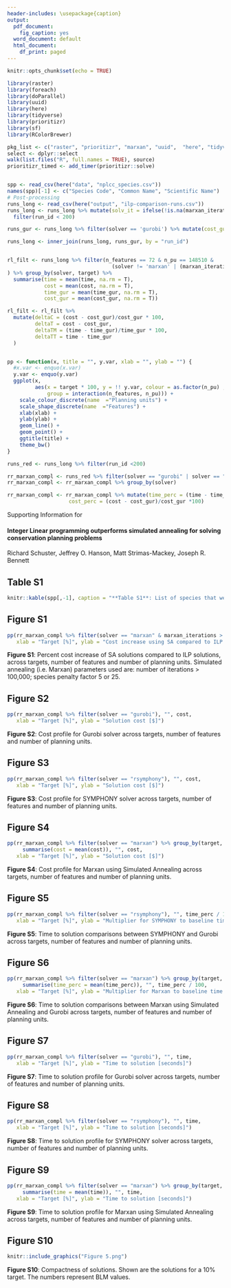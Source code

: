 ```yaml
---
header-includes: \usepackage{caption}
output:
  pdf_document:
    fig_caption: yes
  word_document: default
  html_document:
    df_print: paged
---
```


\captionsetup[table]{labelformat=empty}


```r
knitr::opts_chunk$set(echo = TRUE)

library(raster)
library(foreach)
library(doParallel)
library(uuid)
library(here)
library(tidyverse)
library(prioritizr)
library(sf)
library(RColorBrewer)

pkg_list <- c("raster", "prioritizr", "marxan", "uuid",  "here", "tidyverse")
select <- dplyr::select
walk(list.files("R", full.names = TRUE), source)
prioritizr_timed <- add_timer(prioritizr::solve)


spp <- read_csv(here("data", "nplcc_species.csv"))
names(spp)[-1] <- c("Species Code", "Common Name", "Scientific Name")
# Post-processing
runs_long <- read_csv(here("output", "ilp-comparison-runs.csv"))
runs_long <- runs_long %>% mutate(solv_it = ifelse(!is.na(marxan_iterations), paste(solver, marxan_iterations, sep="_"), solver)) %>%
  filter(run_id < 200)

runs_gur <- runs_long %>% filter(solver == 'gurobi') %>% mutate(cost_gur = cost, time_gur = time) %>% select(run_id, cost_gur, time_gur)

runs_long <- inner_join(runs_long, runs_gur, by = "run_id")


rl_filt <- runs_long %>% filter(n_features == 72 & n_pu == 148510 & 
                                  (solver != 'marxan' | (marxan_iterations > 1E+07 & spf > 1))
) %>% group_by(solver, target) %>% 
  summarise(time = mean(time, na.rm = T),
            cost = mean(cost, na.rm = T),
            time_gur = mean(time_gur, na.rm = T),
            cost_gur = mean(cost_gur, na.rm = T))

rl_filt <- rl_filt %>%
  mutate(deltaC = (cost - cost_gur)/cost_gur * 100,
         deltaT = cost - cost_gur,
         deltaTM = (time - time_gur)/time_gur * 100,
         deltaTT = time - time_gur
  )


pp <- function(x, title = "", y.var, xlab = "", ylab = "") {
  #x.var <- enquo(x.var)
  y.var <- enquo(y.var)
  ggplot(x, 
         aes(x = target * 100, y = !! y.var, colour = as.factor(n_pu) , shape = as.factor(n_features), 
             group = interaction(n_features, n_pu))) +
    scale_colour_discrete(name  ="Planning units") +
    scale_shape_discrete(name  ="Features") + 
    xlab(xlab) + 
    ylab(ylab) + 
    geom_line() +
    geom_point() + 
    ggtitle(title) +
    theme_bw()
}

runs_red <- runs_long %>% filter(run_id <200)

rr_marxan_compl <- runs_red %>% filter(solver == "gurobi" | solver == "rsymphony" | (solver == "marxan" & n_solutions == 10))
rr_marxan_compl <- rr_marxan_compl %>% group_by(solver)

rr_marxan_compl <- rr_marxan_compl %>% mutate(time_perc = (time - time_gur)/time_gur * 100,
                    cost_perc = (cost - cost_gur)/cost_gur *100)

```


Supporting Information for 

#### Integer Linear programming outperforms simulated annealing for solving conservation planning problems 

Richard Schuster, Jeffrey O. Hanson, Matt Strimas-Mackey, Joseph R. Bennett 


\newpage
## Table S1
```r
knitr::kable(spp[,-1], caption = "**Table S1**: List of species that were used as features in our analysis.")
```

\newpage
## Figure S1
```r
pp(rr_marxan_compl %>% filter(solver == "marxan" & marxan_iterations > 1E+07 & spf > 1 & spf < 125), "", cost_perc,
   xlab = "Target [%]", ylab = "Cost increase using SA compared to ILP [%]")
```
**Figure S1**: Percent cost increase of SA solutions compared to ILP solutions, across targets, number of features and number of planning units. Simulated annealing (i.e. Marxan) parameters used are: number of iterations > 100,000; species penalty factor 5 or 25. 

\newpage
## Figure S2
```r
pp(rr_marxan_compl %>% filter(solver == "gurobi"), "", cost,
   xlab = "Target [%]", ylab = "Solution cost [$]")
```
**Figure S2**: Cost profile for Gurobi solver across targets, number of features and number of planning units.

\newpage
## Figure S3
```r
pp(rr_marxan_compl %>% filter(solver == "rsymphony"), "", cost,
   xlab = "Target [%]", ylab = "Solution cost [$]")
```
**Figure S3**: Cost profile for SYMPHONY solver across targets, number of features and number of planning units.

\newpage
## Figure S4
```r
pp(rr_marxan_compl %>% filter(solver == "marxan") %>% group_by(target, n_features, n_pu) %>% 
     summarise(cost = mean(cost)), "", cost,
   xlab = "Target [%]", ylab = "Solution cost [$]")
```
**Figure S4**: Cost profile for Marxan using Simulated Annealing across targets, number of features and number of planning units.

\newpage
## Figure S5
```r
pp(rr_marxan_compl %>% filter(solver == "rsymphony"), "", time_perc / 100,
   xlab = "Target [%]", ylab = "Multiplier for SYMPHONY to baseline time of Gurobi")
```
**Figure S5**: Time to solution comparisons between SYMPHONY and Gurobi across targets, number of features and number of planning units.

\newpage
## Figure S6
```r
pp(rr_marxan_compl %>% filter(solver == "marxan") %>% group_by(target, n_features, n_pu) %>% 
     summarise(time_perc = mean(time_perc)), "", time_perc / 100,
   xlab = "Target [%]", ylab = "Multiplier for Marxan to baseline time of Gurobi")
```
**Figure S6**: Time to solution comparisons between Marxan using Simulated Annealing and Gurobi across targets, number of features and number of planning units.

\newpage
## Figure S7
```r
pp(rr_marxan_compl %>% filter(solver == "gurobi"), "", time,
   xlab = "Target [%]", ylab = "Time to solution [seconds]")
```
**Figure S7**: Time to solution profile for Gurobi solver across targets, number of features and number of planning units.

\newpage
## Figure S8
```r
pp(rr_marxan_compl %>% filter(solver == "rsymphony"), "", time,
   xlab = "Target [%]", ylab = "Time to solution [seconds]")
```
**Figure S8**: Time to solution profile for SYMPHONY solver across targets, number of features and number of planning units.

\newpage
## Figure S9
```r
pp(rr_marxan_compl %>% filter(solver == "marxan") %>% group_by(target, n_features, n_pu) %>% 
     summarise(time = mean(time)), "", time,
   xlab = "Target [%]", ylab = "Time to solution [seconds]")
```
**Figure S9**: Time to solution profile for Marxan using Simulated Annealing across targets, number of features and number of planning units.


## Figure S10

```r
knitr::include_graphics("Figure 5.png")
```

**Figure S10**: Compactness of solutions. Shown are the solutions for a 10% target. The numbers represent BLM values.



